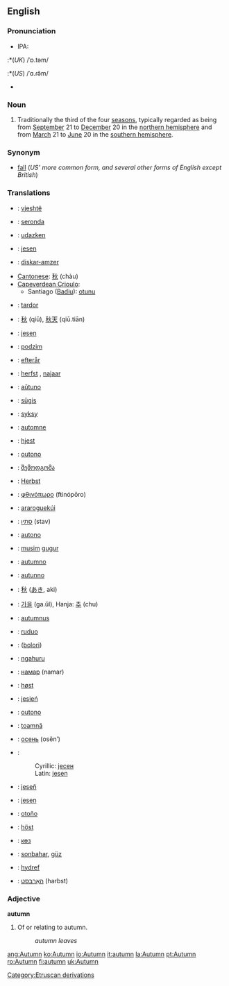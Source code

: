 ==English==

===Pronunciation===
*IPA:
:*(''UK'') /ˈɒ.təm/
:*(''US'') /ˈɑ.ɾə̆m/
*{{audio|en-uk-word.ogg|Audio (UK)}}

===Noun===
{{en-noun-reg}}

# Traditionally the third of the four [[season]]s, typically regarded as being from [[September]] 21 to [[December]] 20 in the [[northern hemisphere]] and from [[March]] 21 to [[June]] 20 in the [[southern hemisphere]].

===Synonym===
*[[fall]] (''US' more common form, and several other forms of English except British'')

===Translations===
{{top}}
*{{sq}}: [[vjeshtë]]
*{{ast}}: [[seronda]] {{f}}
*{{eu}}: [[udazken]]
*{{bs}}: [[jesen#Bosnian|jesen]] {{f}}
*{{br}}: [[diskar-amzer]] {{m}}
*[[Cantonese]]: [[秋]] (chàu)
*[[Capeverdean Crioulo]]:
**Santiago ([[Badiu]]): [[otunu]]
*{{ca}}: [[tardor]] {{m}}
*{{zh}}: [[秋]] (qiū), [[秋天]] (qiū.tiān)
*{{hr}}: [[jesen]]
*{{cs}}: [[podzim]] {{m}}
*{{da}}: [[efterår]]
*{{nl}}: [[herfst]] {{m}}, [[najaar]] {{n}}
*{{eo}}: [[aŭtuno]]
*{{et}}: [[sügis]]
*{{fi}}: [[syksy]]
*{{fr}}: [[automne]] {{m}}
*{{fy}}: [[hjest]]
*{{gl}}: [[outono]] {{m}}
*{{ka}}: [[შემოდგომა]]
*{{de}}: [[Herbst]] {{m}}
*{{el}}: [[φθινόπωρο]] (fŧinópōro)
*{{gn}}: [[araroguekúi]]
*{{he}}: [[סתיו]] (stav)
*{{io}}: [[autono]]
*{{id}}: [[musim]] [[gugur]]
{{mid}}
*{{ia}}: [[autumno]]
*{{it}}: [[autunno]] {{m}}
*{{ja}}: [[秋]] ([[あき]], aki)
*{{ko}}: [[가을]] (ga.ŭl), Hanja: [[추]] (chu)
*{{la}}: [[autumnus]] {{m}}
*{{lt}}: [[ruduo]] {{m}}
*{{mnc}}: ([[bolori]])
*{{mi}}: [[ngahuru]]
*{{mn}} : [[намар]] (namar)
*{{no}}: [[høst]] {{m}}
*{{pl}}: [[jesień]]
*{{pt}}: [[outono]] {{m}}
*{{ro}}: [[toamnă]] {{f}}
*{{ru}}: [[осень]] (osěnʹ)
*{{sr}}:
*:Cyrillic: [[јесен#Serbian|јесен]] {{f}}
*:Latin: [[jesen#Serbian|jesen]] {{f}}
*{{sk}}: [[jeseň]] {{f}}
*{{sl}}: [[jesen]] {{f}}
*{{es}}: [[otoño]] {{m}}
*{{sv}}: [[höst]]
*{{tt}}: [[көз]]
*{{tr}}: [[sonbahar]], [[güz]]
*{{cy}}: [[hydref]]
*{{yi}}: [[האַרבּסט]] (harbst)
{{bottom}}

===Adjective===
'''autumn'''

# Of or relating to autumn.
#:''autumn leaves''

[[Category:Etruscan derivations]]

[[ang:Autumn]]
[[ko:Autumn]]
[[io:Autumn]]
[[it:autumn]]
[[la:Autumn]]
[[pt:Autumn]]
[[ro:Autumn]]
[[fi:autumn]]
[[uk:Autumn]]